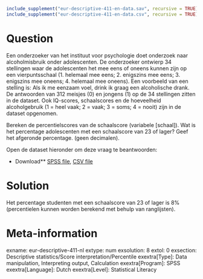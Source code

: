 ```r
include_supplement("eur-descriptive-411-en-data.sav", recursive = TRUE)
include_supplement("eur-descriptive-411-en-data.csv", recursive = TRUE)
```

Question
========
Een onderzoeker van het instituut voor psychologie doet onderzoek naar alcoholmisbruik onder adolescenten. De onderzoeker ontwierp 34 stellingen waar de adolescenten het mee eens of oneens kunnen zijn op een vierpuntsschaal (1. helemaal mee eens; 2. enigszins mee eens; 3. enigszins mee oneens; 4. helemaal mee oneens). Een voorbeeld van een stelling is: Als ik me eenzaam voel, drink ik graag een alcoholische drank. De antwoorden van 312 meisjes (0) en jongens (1) op de 34 stellingen zitten in de dataset. Ook IQ-scores, schaalscores en de hoeveelheid alcoholgebruik (1 = heel vaak; 2 = vaak; 3 = soms; 4 = nooit) zijn in de dataset opgenomen.

Bereken de percentielscores van de schaalscore (variabele [schaal]). Wat is het percentage adolescenten met een schaalscore van 23 of lager? Geef het afgeronde percentage. (geen decimalen).

Open de dataset hieronder om deze vraag te beantwoorden:

* Download** [SPSS file](eur-descriptive-411-en-data.sav), [CSV file](eur-descriptive-411-en-data.csv)


Solution
========
Het percentage studenten met een schaalscore van 23 of lager is 8% (percentielen kunnen worden berekend met behulp van ranglijsten).

Meta-information
================
exname: eur-descriptive-411-nl
extype: num
exsolution: 8
extol: 0
exsection: Descriptive statistics/Score interpretation/Percentile
exextra[Type]: Data manipulation, Interpreting output, Calculation
exextra[Program]: SPSS
exextra[Language]: Dutch
exextra[Level]: Statistical Literacy
